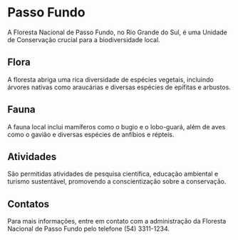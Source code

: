 # Passo Fundo

A Floresta Nacional de Passo Fundo, no Rio Grande do Sul, é uma Unidade de Conservação crucial para a biodiversidade local.

## Flora

A floresta abriga uma rica diversidade de espécies vegetais, incluindo árvores nativas como araucárias e diversas espécies de epífitas e arbustos.

## Fauna

A fauna local inclui mamíferos como o bugio e o lobo-guará, além de aves como o gavião e diversas espécies de anfíbios e répteis.

## Atividades

São permitidas atividades de pesquisa científica, educação ambiental e turismo sustentável, promovendo a conscientização sobre a conservação.

## Contatos

Para mais informações, entre em contato com a administração da Floresta Nacional de Passo Fundo pelo telefone (54) 3311-1234.